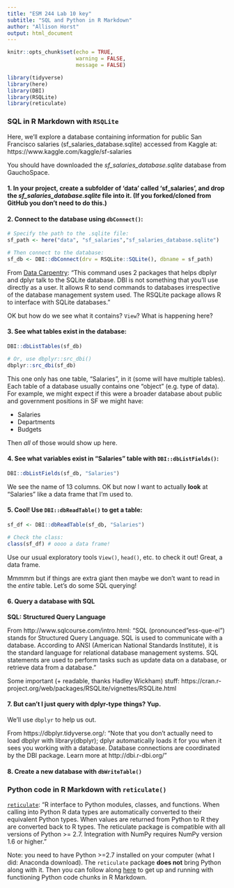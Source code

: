 ```yaml
---
title: "ESM 244 Lab 10 key"
subtitle: "SQL and Python in R Markdown"
author: "Allison Horst"
output: html_document
---
```


```r
knitr::opts_chunk$set(echo = TRUE,
                      warning = FALSE,
                      message = FALSE)

library(tidyverse)
library(here)
library(DBI)
library(RSQLite)
library(reticulate)
```

### SQL in R Markdown with `RSQLite`

Here, we'll explore a database containing information for public San Francisco salaries (sf_salaries_database.sqlite) accessed from Kaggle at:
https://www.kaggle.com/kaggle/sf-salaries

You should have downloaded the *sf_salaries_database.sqlite* database from GauchoSpace. 

#### 1. In your project, create a subfolder of 'data' called 'sf_salaries', and drop the *sf_salaries_database.sqlite* file into it. (If you forked/cloned from GitHub you don't need to do this.)

#### 2. Connect to the database using `dbConnect()`:
```r
# Specify the path to the .sqlite file:
sf_path <- here("data", "sf_salaries","sf_salaries_database.sqlite")

# Then connect to the database:
sf_db <- DBI::dbConnect(drv = RSQLite::SQLite(), dbname = sf_path)
```

From [Data Carpentry](https://datacarpentry.org/R-ecology-lesson/05-r-and-databases.html): "This command uses 2 packages that helps dbplyr and dplyr talk to the SQLite database. DBI is not something that you’ll use directly as a user. It allows R to send commands to databases irrespective of the database management system used. The RSQLite package allows R to interface with SQLite databases."

OK but how do we see what it contains? `View`? What is happening here? 

#### 3. See what tables exist in the database:
```r
DBI::dbListTables(sf_db)

# Or, use dbplyr::src_dbi()
dbplyr::src_dbi(sf_db)
```

This one only has one table, "Salaries", in it (some will have multiple tables). Each table of a database usually contains one "object" (e.g. type of data). For example, we might expect if this were a broader database about public and government positions in SF we might have:

- Salaries
- Departments
- Budgets

Then *all* of those would show up here. 

#### 4. See what variables exist in "Salaries" table with `DBI::dbListFields()`:
```r
DBI::dbListFields(sf_db, "Salaries")
```

We see the name of 13 columns. OK but now I want to actually **look** at "Salaries" like a data frame that I'm used to.

#### 5. Cool! Use `DBI::dbReadTable()` to get a table:
```r
sf_df <- DBI::dbReadTable(sf_db, "Salaries")

# Check the class:
class(sf_df) # oooo a data frame!
```

Use our usual exploratory tools `View()`, `head()`, etc. to check it out!
Great, a data frame. 

Mmmmm but if things are extra giant then maybe we don't want to read in the *entire* table. Let's do some SQL querying! 

#### 6. Query a database with SQL

**SQL: Structured Query Language**

From http://www.sqlcourse.com/intro.html:
"SQL (pronounced "ess-que-el") stands for Structured Query Language. SQL is used to communicate with a database. According to ANSI (American National Standards Institute), it is the standard language for relational database management systems. SQL statements are used to perform tasks such as update data on a database, or retrieve data from a database."

Some important (+ readable, thanks Hadley Wickham) stuff: https://cran.r-project.org/web/packages/RSQLite/vignettes/RSQLite.html

#### 7. But can't I just query with dplyr-type things? Yup.

We'll use `dbplyr` to help us out. 

From https://dbplyr.tidyverse.org/: "Note that you don’t actually need to load dbplyr with library(dbplyr); dplyr automatically loads it for you when it sees you working with a database. Database connections are coordinated by the DBI package. Learn more at http://dbi.r-dbi.org/"

#### 8. Create a new database with `dbWriteTable()`



### Python code in R Markdown with `reticulate()`

[`reticulate`](https://rstudio.github.io/reticulate/): "R interface to Python modules, classes, and functions. When calling into Python R data types are automatically converted to their equivalent Python types. When values are returned from Python to R they are converted back to R types. The reticulate package is compatible with all versions of Python >= 2.7. Integration with NumPy requires NumPy version 1.6 or higher."

Note: you need to have Python >=2.7 installed on your computer (what I did: Anaconda download). The `reticulate` package **does not** bring Python along with it. Then you can follow along [here](https://rstudio.github.io/reticulate/) to get up and running with functioning Python code chunks in R Markdown. 


